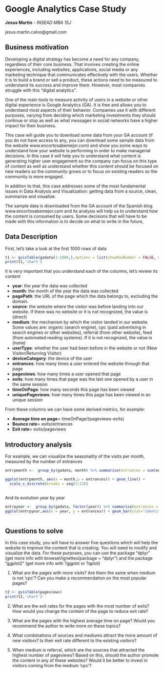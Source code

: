 
 Google Analytics Case Study
==========================================

**Jesus Martin** - *INSEAD MBA 15J*

jesus.martin.calvo@gmail.com
 
## Business motivation
 
 Developing a digital strategy has become a need for any company, regardless of their core business. That involves creating the online experiences, including websites, applications, social media or any marketing technique that communicates effectively with the users. Whether it is to build a brand or sell a product, these actions need to be measured to understand its success and improve them. However, most companies struggle with this "digital analytics". 
 
 One of the main tools to measure activity of users in a website or other digital experience is Google Analytics (GA). It is free and allows you to understand most aspects of their behavior. Companies use it with different purposes, varying from deciding which marketing investments they should continue or stop as well as what messages in social networks have a higher impact for their business. 
 
 This case will guide you to download some data from your GA account (if you do not have access to any, you can download some sample data from the website www.encortosabemejor.com) and show you some ways to understand how your website is performing in order to make managerial decisions. In this case it will help you to understand what content is generating higher user engagement so the company can focus on this type of content as well as understand whether this content should be focused on new readers so the community grows or to focus on existing readers so the community is more engaged. 
 
 In addition to that, this case addresses some of the most fundamental issues in Data Analysis and Visualization: getting data from a source, clean, summarize and visualize. 
 
 The sample data is downloaded from the GA account of the Spanish blog www.encortosabemejor.com and its analysis will help us to understand how the content is consumed by users. Some decisions that will have to be made with this information is to decide on what to write in the future, 
 
## Data Description
 
First, let's take a look at the first 1000 rows of data

```r
t1 <- gvisTable(gadata[1:1000,],options = list(showRowNumber = FALSE, width = 800, height = min(400,27*(nrow(gadata) + 1)), allowHTML = TRUE, page = 'disable'))
print(t1,'chart')
```

It is very important that you understand each of the columns, let's review its content 

* **year**: the year the data was collected
* **month**: the month of the year the data was collected
* **pagePath**: the URL of the page which the data belongs to, excluding the domain. 
* **source**: the website where the visitor was before landing into our website. If there was no website or it is not recognized, the value is (direct)
* **medium**: the mechanism by which the visitor landed in our website. Some values are: organic (search engine), cpc (paid advertising in search engines or other websites), referral (from other website), feed (from automated reading systems). If it is not recognized, the value is (none)
* **userType**: whether the user had been before in the website or not (New Visitor/Returning Visitor)
* **deviceCategory**: the device of the user
* **entrances**: how many times a user entered the website through that page
* **pageviews**: how many times a user opened that page
* **exits**: how many times that page was the last one opened by a user in the same session
* **timeOnPage**: how many seconds this page has been viewed
* **uniquePageviews**: how many times this page has been viewed in an unique session

From these columns we can have some derived metrics, for example:

* **Average time on page**= timeOnPage/(pageviews-exits)
* **Bounce rate**= exits/entrances
* **Exit rate**= exits/pageviews

## Introductory analysis

For example, we can visualize the seasonality of the visits per month, measured by the number of entrances

```r
entrpmonth <-  group_by(gadata, month) %>% summarise(entrances = sum(entrances))

ggplot(entrpmonth, aes(x = month,y = entrances)) + geom_line() +
  scale_x_discrete(breaks = seq(1:12))
  
```


And its evolution year by year

```r
entrpyear <-  group_by(gadata, factor(year)) %>% summarise(entrances = sum(entrances))
ggplot(entrpyear,aes(x = year, y = entrances)) + geom_bar(stat="identity", fill = "lightblue", colour = "black")
  
```

## Questions to solve

In this case study, you will have to answer five questions which will help the website to improve the content that is creating. You will need to modify and visualize the data. For these purposes, you can use the package "dplyr" (get more info with browseVignettes(package = "dplyr") and the package "ggplot2" (get more info with ?ggplot or ?qplot)

1. What are the pages with more visits? Are them the same when medium is not 'cpc'? Can you make a recommendation on the most popular pages?

```r

t2 <- gvisTable(pageviews)
print(t2,'chart')`
```

2. What are the exit rates for the pages with the most number of exits? How would you change the content of the page to reduce exit rate? 

3. What are the pages with the highest average time on page? Would you recommend the author to write more on these topics?

3. What combinations of sources and mediums attract the more amount of new visitors? Is their exit rate different to the existing visitors?

4. When medium is referral, which are the sources that attracted the highest number of pageviews? Based on this, should the author promote the content in any of these websites? Would it be better to invest in visitors coming from the medium 'cpc'?
